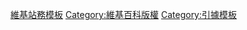 {{notetamw}}
{{Commonscat|License tags}}

[[Category:維基站務模板|]]
[[Category:維基百科版權|Category:維基百科版權]]
[[Category:引據模板|Category:引據模板]]